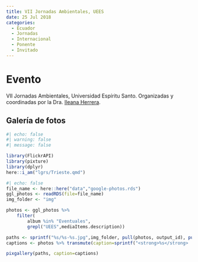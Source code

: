 ```yaml
---
title: VII Jornadas Ambientales, UEES
date: 25 Jul 2018
categories:
  - Ecuador
  - Jornadas
  - Internacional
  - Ponente
  - Invitado
---
```


# Evento

VII Jornadas Ambientales, Universidad Espíritu Santo. Organizadas y coordinadas por la Dra. [Ileana Herrera](https://uees.edu.ec/personnel/ileana-herrera/).


## Galería de fotos

```r
#| echo: false
#| warning: false
#| message: false

library(FlickrAPI)
library(pixture)
library(dplyr)
here::i_am("lgrs/Trieste.qmd")
```

```r
#| echo: false
file_name <- here::here("data","google-photos.rds")
ggl_photos <- readRDS(file=file_name)
img_folder <- "img"

photos <- ggl_photos %>% 
    filter(
        album %in% "Eventuales",
        grepl("UEES",mediaItems.description))

paths <- sprintf("%s/%s-%s.jpg",img_folder, pull(photos, output_id), pull(photos, output_file))
captions <- photos %>% transmute(caption=sprintf("<strong>%s</strong>  por <a href='%s' target='googlephotos'>JR Ferrer-Paris @ Google Photos</a>",mediaItems.description,mediaItems.productUrl)) %>% pull

pixgallery(paths, caption=captions)

```